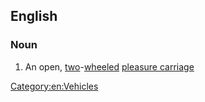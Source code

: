 ==English==

===Noun===
{{en-noun}}

# An open, [[two]]-[[wheeled]] [[pleasure carriage]]

[[Category:en:Vehicles]]